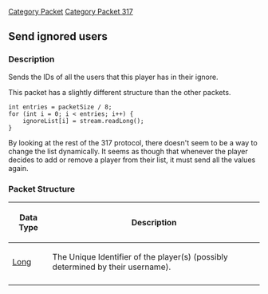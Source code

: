[[Category Packet]]
[[Category Packet 317]]
{{packet|name=Send ignored users|description=Sends a list of all the ignored player IDs|opcode=214|type=VARIABLE_SHORT|length=N/A|revision=317}}
== Send ignored users ==

=== Description ===

Sends the IDs of all the users that this player has in their ignore.

This packet has a slightly different structure than the other packets.

 int entries = packetSize / 8;
 for (int i = 0; i < entries; i++) {
     ignoreList[i] = stream.readLong();
 }

By looking at the rest of the 317 protocol, there doesn't seem to be a way to change the list dynamically. It seems as though that whenever the player decides to add or remove a player from their list, it must send all the values again.

=== Packet Structure ===
{|border=2
! Data Type
! Description
|-
| [[Data Types#Standard Data Types|Long]]
| The Unique Identifier of the player(s) (possibly determined by their username).
|-
|}